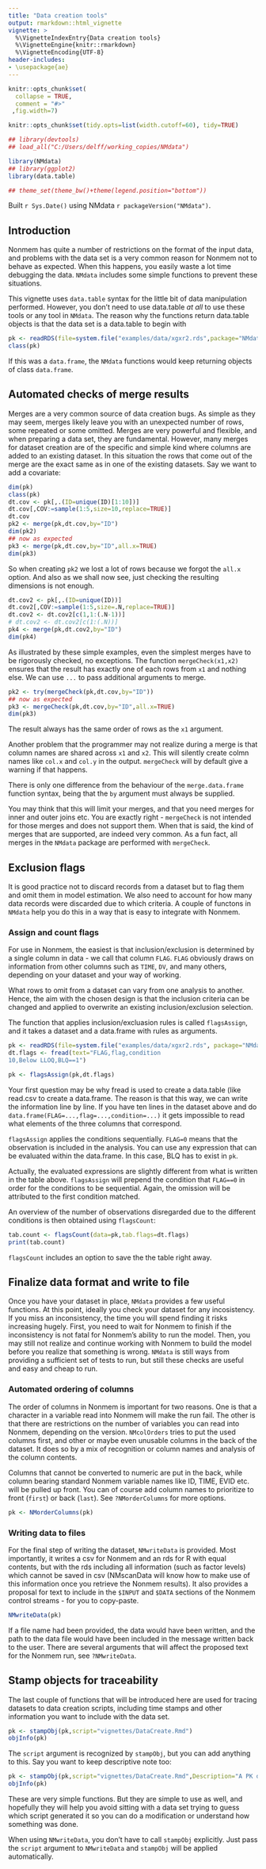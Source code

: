 ---
title: "Data creation tools"
output: rmarkdown::html_vignette
vignette: >
  %\VignetteIndexEntry{Data creation tools}
  %\VignetteEngine{knitr::rmarkdown}
  %\VignetteEncoding{UTF-8}
header-includes:
- \usepackage{ae}
---

```{r, include = FALSE}
knitr::opts_chunk$set(
  collapse = TRUE,
  comment = "#>"
 ,fig.width=7)

knitr::opts_chunk$set(tidy.opts=list(width.cutoff=60), tidy=TRUE)
```

```{r,eval=TRUE,include=FALSE}
## library(devtools)
## load_all("C:/Users/delff/working_copies/NMdata")
```

```{r,setup,include=F}
library(NMdata)
## library(ggplot2)
library(data.table)

## theme_set(theme_bw()+theme(legend.position="bottom"))

```
Built `r Sys.Date()` using NMdata `r packageVersion("NMdata")`.


## Introduction
Nonmem has quite a number of restrictions on the format of the input data, and
problems with the data set is a very common reason for Nonmem not to behave as
expected. When this happens, you easily waste a lot time debugging the
data. `NMdata` includes some simple functions to prevent these situations.

This vignette uses `data.table` syntax for the little bit of data manipulation
performed. However, you don't need to use data.table _at all_ to use these tools
or any tool in `NMdata`. The reason why the functions return data.table objects
is that the data set is a data.table to begin with

```{r}
pk <- readRDS(file=system.file("examples/data/xgxr2.rds",package="NMdata"))
class(pk)
```

If this was a `data.frame`, the `NMdata` functions would keep returning objects
of class `data.frame`.


## Automated checks of merge results
Merges are a very common source of data creation bugs. As simple as they may
seem, merges likely leave you with an unexpected number of rows, some repeated or
some omitted. Merges are very powerful and flexible, and when preparing a data
set, they are fundamental. However, many merges for dataset creation are of the
specific and simple kind where columns are added to an existing dataset. In this
situation the rows that come out of the merge are the exact same as in one of
the existing datasets. Say we want to add a covariate:

```{r}
dim(pk)
class(pk)
dt.cov <- pk[,.(ID=unique(ID)[1:10])]
dt.cov[,COV:=sample(1:5,size=10,replace=TRUE)]
dt.cov
pk2 <- merge(pk,dt.cov,by="ID")
dim(pk2)
## now as expected
pk3 <- merge(pk,dt.cov,by="ID",all.x=TRUE)
dim(pk3)
```

So when creating `pk2` we lost a lot of rows because we forgot the `all.x`
option. And also as we shall now see, just checking the resulting dimensions is not enough.

```{r}
dt.cov2 <- pk[,.(ID=unique(ID))]
dt.cov2[,COV:=sample(1:5,size=.N,replace=TRUE)]
dt.cov2 <- dt.cov2[c(1,1:(.N-1))]
# dt.cov2 <- dt.cov2[c(1:(.N))]
pk4 <- merge(pk,dt.cov2,by="ID")
dim(pk4)
```

As illustrated by these simple examples, even the simplest merges have
to be rigorously checked, no exceptions. The function `mergeCheck(x1,x2)`
ensures that the result has exactly one of each rows from `x1` and
nothing else. We can use `...` to pass additional arguments to merge.

```{r}
pk2 <- try(mergeCheck(pk,dt.cov,by="ID"))
## now as expected
pk3 <- mergeCheck(pk,dt.cov,by="ID",all.x=TRUE)
dim(pk3)
```

The result always has the same order of rows as the `x1` argument.

Another problem that the programmer may not realize during a merge is
that column names are shared across `x1` and `x2`. This will silently create
colmn names like `col.x` and `col.y` in the output. `mergeCheck` will
by default give a warning if that happens.

There
is only one difference from the behaviour of the `merge.data.frame`
function syntax, being that the `by` argument must always be supplied.

You may think that this will limit your merges, and that you need
merges for inner and outer joins etc. You are exactly right -
`mergeCheck` is not intended for those merges and does not support
them. When that is said, the kind of merges that are supported, are
indeed very common. As a fun fact, all merges in the `NMdata` package
are performed with `mergeCheck`. 



## Exclusion flags
It is good practice not to discard records from a dataset but to flag
them and omit them in model estimation. We also need to account for
how many data records were discarded due to which criteria. A couple
of functons in `NMdata` help you do this in a way that is easy to
integrate with Nonmem. 

### Assign and count flags
For use in Nonmem, the easiest is that inclusion/exclusion is
determined by a single column in data - we call that column `FLAG`. `FLAG`
obviously draws on information from other columns such as `TIME`, `DV`,
and many others, depending on your dataset and your way of working.

What
rows to omit from a dataset can vary from one analysis to
another. Hence, the aim with the chosen design is that the inclusion
criteria can be changed and applied to overwrite an existing
inclusion/exclusion selection. 

The function that applies inclusion/excluasion rules is called
`flagsAssign`, and it takes a dataset and a data.frame with rules as
arguments.

```{r}
pk <- readRDS(file=system.file("examples/data/xgxr2.rds", package="NMdata"))
dt.flags <- fread(text="FLAG,flag,condition
10,Below LLOQ,BLQ==1")

pk <- flagsAssign(pk,dt.flags)
```

Your first question may be why fread is used to create a data.table
(like read.csv to create a data.frame. The reason is that this way, we
can write the information line by line. If you have ten lines in the
dataset above and do `data.frame(FLAG=...,flag=...,condition=...)` it
gets impossible to read what elements of the three columns that
correspond.

`flagsAssign` applies the conditions sequentially. `FLAG=0` means that
the observation is included in the analysis. You can use any
expression that can be evaluated within the data.frame. In this case,
BLQ has to exist in `pk`.

Actually, the evaluated expressions are slightly different from what
is written in the table above. `flagsAssign` will prepend the
condition that `FLAG==0` in order for the conditions to be
sequential. Again, the omission will be attributed to the first
condition matched.

An overview of the number of observations disregarded due to the
different conditions is then obtained using `flagsCount`:

```{r}
tab.count <- flagsCount(data=pk,tab.flags=dt.flags)
print(tab.count)
```

`flagsCount` includes an option to save the the table right away.

## Finalize data format and write to file
Once you have your dataset in place, `NMdata` provides a few useful
functions. At this point, ideally you check your dataset for any
incosistency. If you miss an inconsistency, the time you will spend
finding it risks increasing hugely. First, you need to wait for Nonmem
to finish if the inconsistency is not fatal for Nonmem's ability to
run the model. Then, you may still not realize and continue working
with Nonmem to build the model before you realize that something is
wrong. `NMdata` is still ways from providing a sufficient set of tests
to run, but still these checks are useful and easy and cheap to run.

### Automated ordering of columns
The order of columns in Nonmem is important for two reasons. One is
that a character in a variable read into Nonmem will make the run
fail. The other is that there are restrictions on the number of
variables you can read into Nonmem, depending on the
version. `NMcolOrders` tries to put the used columns first, and
other or maybe even unusable columns in the back of the dataset. It
does so by a mix of recognition or column names and analysis of the
column contents. 

Columns that cannot be converted to numeric are put in the back, while
column bearing standard Nonmem variable names like ID, TIME, EVID etc.
will be pulled up front. You can of course add column names to
prioritize to front (`first`) or back (`last`). See `?NMorderColumns` for
more options.

```{r}
pk <- NMorderColumns(pk)
```

### Writing data to files
For the final step of writing the dataset, `NMwriteData` is
provided. Most importantly, it writes a csv for Nonmem and an rds for
R with equal contents, but with the rds including all information
(such as factor levels) which cannot be saved in csv (NMscanData will
know how to make use of this information once you retrieve the Nonmem
results). It also provides a proposal for text to include in the
`$INPUT` and `$DATA` sections of the Nonmem control
streams - for you to copy-paste. 

```{r}
NMwriteData(pk)
```

If a file name had been provided, the data would have been written,
and the path to the data file would have been included in the message
written back to the user. There are several arguments that will affect
the proposed text for the Nonmem run, see `?NMwriteData`.

## Stamp objects for traceability
The last couple of functions that will be introduced here are used for
tracing datasets to data creation scripts, including time stamps and
other information you want to include with the data set. 

```{r}
pk <- stampObj(pk,script="vignettes/DataCreate.Rmd")
objInfo(pk)
```
The `script` argument is recognized by `stampObj`, but you can add anything to this. Say you want to keep descriptive note too:

```{r}
pk <- stampObj(pk,script="vignettes/DataCreate.Rmd",Description="A PK dataset used for examples.")
objInfo(pk)
```

These are very simple functions. But they are simple to use as well,
and hopefully they will help you avoid sitting with a data set trying
to guess which script generated it so you can do a modification or
understand how something was done.

When using `NMwriteData`, you don't have to call `stampObj`
explicitly. Just pass the `script` argument to `NMwriteData` and
`stampObj` will be applied automatically.


